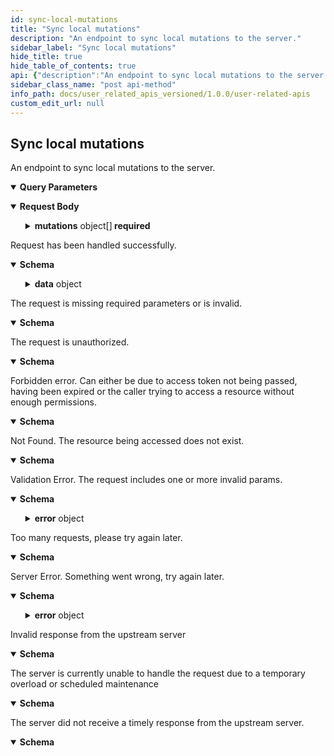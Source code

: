 ```yaml
---
id: sync-local-mutations
title: "Sync local mutations"
description: "An endpoint to sync local mutations to the server."
sidebar_label: "Sync local mutations"
hide_title: true
hide_table_of_contents: true
api: {"description":"An endpoint to sync local mutations to the server.","tags":["Sync"],"parameters":[{"in":"query","name":"lastSyncedAt","schema":{"type":"number","format":"float","description":"The timestamp of the last mutation that was applied on the server. The value needs to match the latest value from get mutations endpoint, otherwise, the request will be rejected.","example":1731636500303},"required":true,"description":"The timestamp of the last mutation that was applied on the server. The value needs to match the latest value from get mutations endpoint, otherwise, the request will be rejected."}],"requestBody":{"content":{"application/json":{"schema":{"type":"object","properties":{"mutations":{"type":"array","items":{"type":"object","properties":{"type":{"type":"string","enum":["CREATE","UPDATE","DELETE"],"description":"The type of the mutation","example":"CREATE"},"resource":{"type":"string","enum":["BOOKMARK","COLLECTION","COLLECTION_BOOKMARK","READING_SESSION","PREFERENCE","NOTE"],"description":"The resource the mutation has been applied to.","example":"BOOKMARK"},"resourceId":{"type":"string","description":"The server's id of the resource the mutation will be applied to. This will be required for some resources when updating/deleting and is used by the server to find the relevant resource.","example":"lqc794i0qnxq4pdlfanfbd2r"},"data":{"type":"object","properties":{},"description":"The data or the resource. The format of the data will depend on the resource type.","example":{"bookmarkType":"ayah","bookmarkGroup":"verses_6236","key":6,"verseNumber":3}}},"required":["type","resource"],"additionalProperties":false,"description":"Represents a single mutation/change to a resource"}}},"required":["mutations"],"additionalProperties":false}}}},"responses":{"200":{"description":"Request has been handled successfully.","content":{"application/json":{"schema":{"type":"object","properties":{"success":{"type":"boolean","example":true},"data":{"type":"object","properties":{"mutations":{"type":"array","items":{"type":"object","properties":{"type":{"type":"string","enum":["CREATE","UPDATE","DELETE"],"description":"The type of the mutation","example":"CREATE"},"resource":{"type":"string","enum":["BOOKMARK","COLLECTION","COLLECTION_BOOKMARK","READING_SESSION","PREFERENCE","NOTE"],"description":"The resource the mutation was applied to.","example":"BOOKMARK"},"resourceId":{"type":"string","description":"The id of the resource the mutation was applied to. Will not be present if the mutation was applied to certain resource without specific ID e.g. Preference.","example":"lqc794i0qnxq4pdlfanfbd2r"},"data":{"type":"object","properties":{},"description":"The latest version of the data of the resource that was mutated","example":{"bookmarkType":"ayah","bookmarkGroup":"verses_6236","key":6,"verseNumber":3}},"timestamp":{"type":"number","format":"float","description":"Unix timestamp when the latest mutation of the resource occurred","example":1731636500303}},"required":["type","resource","timestamp"],"additionalProperties":false,"description":"Represents a single mutation/change to a resource"},"description":"Array of mutations that were successfully applied on the server","example":[{"type":"CREATE","resource":"BOOKMARK","resourceId":"lqc794i0qnxq4pdlfanfbd2r","data":{"bookmarkType":"ayah","bookmarkGroup":"verses_6236","key":6,"verseNumber":3},"timestamp":1731636500303}]},"newLastSyncedAt":{"type":"number","format":"float","description":"Timestamp of the latest mutation that was applied on the server. This should be used for subsequent sync requests.","example":1731636500303}},"required":["mutations","newLastSyncedAt"],"additionalProperties":false,"description":"Response schema for post mutations endpoint"}},"additionalProperties":false}}}},"400":{"description":"The request is missing required parameters or is invalid.","content":{"application/json":{"schema":{"type":"object","properties":{"message":{"type":"string","example":"The request is missing required headers or is invalid"},"type":{"type":"string","example":"invalid_request"},"success":{"type":"boolean","example":false}},"additionalProperties":false}}}},"401":{"description":"The request is unauthorized.","content":{"application/json":{"schema":{"type":"object","properties":{"message":{"type":"string","example":"The request requires user authentication"},"type":{"type":"string","example":"unauthorized"},"success":{"type":"boolean","example":false}},"additionalProperties":false}}}},"403":{"description":"Forbidden error. Can either be due to access token not being passed, having been expired or the caller trying to access a resource without enough permissions.","content":{"application/json":{"schema":{"type":"object","properties":{"message":{"type":"string","example":"The server understood the request, but refuses to authorize it"},"type":{"type":"string","example":"forbidden"},"success":{"type":"boolean","example":false}},"additionalProperties":false}}}},"404":{"description":"Not Found. The resource being accessed does not exist.","content":{"application/json":{"schema":{"type":"object","properties":{"message":{"type":"string","example":"The requested resource could not be found"},"type":{"type":"string","example":"not_found"},"success":{"type":"boolean","example":false}},"additionalProperties":false}}}},"422":{"description":"Validation Error. The request includes one or more invalid params.","content":{"application/json":{"schema":{"type":"object","properties":{"success":{"type":"boolean","example":false},"error":{"type":"object","properties":{"code":{"type":"string","example":"ValidationError"},"message":{"type":"string","example":"Invalid mutations"}}}}},"examples":{"Invalid mutations format":{"value":{"success":false,"error":{"code":"ValidationError","message":"Invalid mutations"}}},"Too many mutations":{"value":{"success":false,"error":{"code":"ValidationError","message":"Mutations must not exceed 40"}}},"Missing resource":{"value":{"success":false,"error":{"code":"ValidationError","message":"Missing resource at mutation[0]"}}},"Invalid resource":{"value":{"success":false,"error":{"code":"ValidationError","message":"Invalid resource: \"invalidResource\" at mutation[0]"}}},"Missing mutation type":{"value":{"success":false,"error":{"code":"ValidationError","message":"Missing mutation type at mutation[0]"}}},"Invalid mutation type":{"value":{"success":false,"error":{"code":"ValidationError","message":"Invalid mutation type: \"invalidType\" at mutation[0]"}}},"Missing resourceId":{"value":{"success":false,"error":{"code":"ValidationError","message":"Missing resourceId at mutation[0]"}}},"Invalid resourceId type":{"value":{"success":false,"error":{"code":"ValidationError","message":"Invalid resourceId at mutation[0]"}}},"Missing data":{"value":{"success":false,"error":{"code":"ValidationError","message":"Missing data at mutation[0]"}}}}}}},"429":{"description":"Too many requests, please try again later.","content":{"application/json":{"schema":{"type":"object","properties":{"message":{"type":"string","example":"Too many requests, please try again later"},"type":{"type":"string","example":"rate_limit_exceeded"},"success":{"type":"boolean","example":false}},"additionalProperties":false}}}},"500":{"description":"Server Error. Something went wrong, try again later.","content":{"application/json":{"schema":{"type":"object","properties":{"success":{"type":"boolean","example":false},"error":{"type":"object","properties":{"code":{"type":"string","example":"OutOfSyncError"},"message":{"type":"string","example":"Invalid lastSyncedAt, please re-sync your data and try again."}}}}},"examples":{"Out of sync":{"value":{"success":false,"error":{"code":"OutOfSyncError","message":"Invalid lastSyncedAt, please re-sync your data and try again."}}}}}}},"502":{"description":"Invalid response from the upstream server","content":{"application/json":{"schema":{"type":"object","properties":{"message":{"type":"string","example":"The server was acting as a gateway or proxy and received an invalid response from the upstream server"},"type":{"type":"string","example":"bad_gateway"},"success":{"type":"boolean","example":false}},"additionalProperties":false}}}},"503":{"description":"The server is currently unable to handle the request due to a temporary overload or scheduled maintenance","content":{"application/json":{"schema":{"type":"object","properties":{"message":{"type":"string","example":"The server is currently unable to handle the request due to a temporary overload or scheduled maintenance"},"type":{"type":"string","example":"service_unavailable"},"success":{"type":"boolean","example":false}},"additionalProperties":false}}}},"504":{"description":"The server did not receive a timely response from the upstream server.","content":{"application/json":{"schema":{"type":"object","properties":{"message":{"type":"string","example":"The server was acting as a gateway or proxy and did not receive a timely response from the upstream server"},"type":{"type":"string","example":"gateway_timeout"},"success":{"type":"boolean","example":false}},"additionalProperties":false}}}}},"method":"post","path":"/v1/sync/","servers":[{"url":"https://apis-prelive.quran.foundation/auth","description":"Pre-production Server"},{"url":"https://apis.quran.foundation/auth","description":"Production Server"}],"security":[{"x-auth-token":[],"x-client-id":[]}],"securitySchemes":{"x-auth-token":{"type":"apiKey","in":"header","name":"x-auth-token","description":"The JWT access token required for accessing the endpoints."},"x-client-id":{"type":"apiKey","in":"header","name":"x-client-id","description":"Your client id"}},"jsonRequestBodyExample":{"mutations":[{"type":"CREATE","resource":"BOOKMARK","resourceId":"lqc794i0qnxq4pdlfanfbd2r","data":{"bookmarkType":"ayah","bookmarkGroup":"verses_6236","key":6,"verseNumber":3}}]},"info":{"title":"User-related APIs","version":"1.0.0","description":"Quran.Foundation user-related APIs enable your app to seamlessly integrate with Quran.Foundation's user-centric features, providing access to personalized notes, bookmarks, goals, streaks, reading sessions, and more. This differentiates them from [content APIs](/docs/category/content-apis) that focus on non-user-specific resources like translations, tafsirs, and verses.\n\n ## How to get access \n\n We are using OAuth2 flows to authenticate and authorize requests. To get started, you need to [get an access token](/docs/tutorials/oidc/getting-started-with-oauth2#obtaining-oauth-20-client-credentials) to make requests to our APIs. Then follow the steps mentioned [here](/docs/tutorials/oidc/getting-started-with-oauth2). \n\n ## Pagination \n\n We are using cursor based pagination. The pagination query params consist of `first`,`after`, `before` and `last`. \n\n Example \n - `first: 10` will give you first 10 items \n - `first: 10, after: xyz` will give you first 10 items after the item with id `xyz` \n - `last: 10` will give you the last 10 items \n - `last: 10, before: xyz` will give you the last 10 items before the item with id `xyz` \n\n The only possible combinations are `first + after` or `last + before`. They should not be used together"},"postman":{"name":"Sync local mutations","description":{"content":"An endpoint to sync local mutations to the server.","type":"text/plain"},"url":{"path":["v1","sync",""],"host":["{{baseUrl}}"],"query":[{"disabled":false,"description":{"content":"(Required) The timestamp of the last mutation that was applied on the server. The value needs to match the latest value from get mutations endpoint, otherwise, the request will be rejected.","type":"text/plain"},"key":"lastSyncedAt","value":""}],"variable":[]},"header":[{"key":"Content-Type","value":"application/json"},{"key":"Accept","value":"application/json"}],"method":"POST","body":{"mode":"raw","raw":"\"\"","options":{"raw":{"language":"json"}}}}}
sidebar_class_name: "post api-method"
info_path: docs/user_related_apis_versioned/1.0.0/user-related-apis
custom_edit_url: null
---
```



## Sync local mutations



An endpoint to sync local mutations to the server.

<details style={{"marginBottom":"1rem"}} data-collapsed={false} open={true}><summary style={{}}><strong>Query Parameters</strong></summary><div><ul><ParamsItem className={"paramsItem"} param={{"in":"query","name":"lastSyncedAt","schema":{"type":"number","format":"float","description":"The timestamp of the last mutation that was applied on the server. The value needs to match the latest value from get mutations endpoint, otherwise, the request will be rejected.","example":1731636500303},"required":true,"description":"The timestamp of the last mutation that was applied on the server. The value needs to match the latest value from get mutations endpoint, otherwise, the request will be rejected."}}></ParamsItem></ul></div></details><MimeTabs><TabItem label={"application/json"} value={"application/json-schema"}><details style={{}} data-collapsed={false} open={true}><summary style={{"textAlign":"left"}}><strong>Request Body</strong></summary><div style={{"textAlign":"left","marginLeft":"1rem"}}></div><ul style={{"marginLeft":"1rem"}}><SchemaItem collapsible={true} className={"schemaItem"}><details style={{}}><summary style={{}}><strong>mutations</strong><span style={{"opacity":"0.6"}}> object[]</span><strong style={{"fontSize":"var(--ifm-code-font-size)","color":"var(--openapi-required)"}}> required</strong></summary><div style={{"marginLeft":"1rem"}}><li><div style={{"fontSize":"var(--ifm-code-font-size)","opacity":"0.6","marginLeft":"-.5rem","paddingBottom":".5rem"}}>Array [</div></li><SchemaItem collapsible={false} name={"type"} required={true} schemaName={"string"} qualifierMessage={"**Possible values:** [`CREATE`, `UPDATE`, `DELETE`]"} schema={{"type":"string","enum":["CREATE","UPDATE","DELETE"],"description":"The type of the mutation","example":"CREATE"}}></SchemaItem><SchemaItem collapsible={false} name={"resource"} required={true} schemaName={"string"} qualifierMessage={"**Possible values:** [`BOOKMARK`, `COLLECTION`, `COLLECTION_BOOKMARK`, `READING_SESSION`, `PREFERENCE`, `NOTE`]"} schema={{"type":"string","enum":["BOOKMARK","COLLECTION","COLLECTION_BOOKMARK","READING_SESSION","PREFERENCE","NOTE"],"description":"The resource the mutation has been applied to.","example":"BOOKMARK"}}></SchemaItem><SchemaItem collapsible={false} name={"resourceId"} required={false} schemaName={"string"} qualifierMessage={undefined} schema={{"type":"string","description":"The server's id of the resource the mutation will be applied to. This will be required for some resources when updating/deleting and is used by the server to find the relevant resource.","example":"lqc794i0qnxq4pdlfanfbd2r"}}></SchemaItem><SchemaItem collapsible={true} className={"schemaItem"}><details style={{}}><summary style={{}}><strong>data</strong><span style={{"opacity":"0.6"}}> object</span></summary><div style={{"marginLeft":"1rem"}}><div style={{"marginTop":".5rem","marginBottom":".5rem"}}>

The data or the resource. The format of the data will depend on the resource type.

</div></div></details></SchemaItem><li><div style={{"fontSize":"var(--ifm-code-font-size)","opacity":"0.6","marginLeft":"-.5rem"}}>]</div></li></div></details></SchemaItem></ul></details></TabItem></MimeTabs><div><ApiTabs><TabItem label={"200"} value={"200"}><div>

Request has been handled successfully.

</div><div><MimeTabs schemaType={"response"}><TabItem label={"application/json"} value={"application/json"}><SchemaTabs><TabItem label={"Schema"} value={"Schema"}><details style={{}} data-collapsed={false} open={true}><summary style={{"textAlign":"left"}}><strong>Schema</strong></summary><div style={{"textAlign":"left","marginLeft":"1rem"}}></div><ul style={{"marginLeft":"1rem"}}><SchemaItem collapsible={false} name={"success"} required={false} schemaName={"boolean"} qualifierMessage={undefined} schema={{"type":"boolean","example":true}}></SchemaItem><SchemaItem collapsible={true} className={"schemaItem"}><details style={{}}><summary style={{}}><strong>data</strong><span style={{"opacity":"0.6"}}> object</span></summary><div style={{"marginLeft":"1rem"}}><div style={{"marginTop":".5rem","marginBottom":".5rem"}}>

Response schema for post mutations endpoint

</div><SchemaItem collapsible={true} className={"schemaItem"}><details style={{}}><summary style={{}}><strong>mutations</strong><span style={{"opacity":"0.6"}}> object[]</span><strong style={{"fontSize":"var(--ifm-code-font-size)","color":"var(--openapi-required)"}}> required</strong></summary><div style={{"marginLeft":"1rem"}}><div style={{"marginTop":".5rem","marginBottom":".5rem"}}>

Array of mutations that were successfully applied on the server

</div><li><div style={{"fontSize":"var(--ifm-code-font-size)","opacity":"0.6","marginLeft":"-.5rem","paddingBottom":".5rem"}}>Array [</div></li><SchemaItem collapsible={false} name={"type"} required={true} schemaName={"string"} qualifierMessage={"**Possible values:** [`CREATE`, `UPDATE`, `DELETE`]"} schema={{"type":"string","enum":["CREATE","UPDATE","DELETE"],"description":"The type of the mutation","example":"CREATE"}}></SchemaItem><SchemaItem collapsible={false} name={"resource"} required={true} schemaName={"string"} qualifierMessage={"**Possible values:** [`BOOKMARK`, `COLLECTION`, `COLLECTION_BOOKMARK`, `READING_SESSION`, `PREFERENCE`, `NOTE`]"} schema={{"type":"string","enum":["BOOKMARK","COLLECTION","COLLECTION_BOOKMARK","READING_SESSION","PREFERENCE","NOTE"],"description":"The resource the mutation was applied to.","example":"BOOKMARK"}}></SchemaItem><SchemaItem collapsible={false} name={"resourceId"} required={false} schemaName={"string"} qualifierMessage={undefined} schema={{"type":"string","description":"The id of the resource the mutation was applied to. Will not be present if the mutation was applied to certain resource without specific ID e.g. Preference.","example":"lqc794i0qnxq4pdlfanfbd2r"}}></SchemaItem><SchemaItem collapsible={true} className={"schemaItem"}><details style={{}}><summary style={{}}><strong>data</strong><span style={{"opacity":"0.6"}}> object</span></summary><div style={{"marginLeft":"1rem"}}><div style={{"marginTop":".5rem","marginBottom":".5rem"}}>

The latest version of the data of the resource that was mutated

</div></div></details></SchemaItem><SchemaItem collapsible={false} name={"timestamp"} required={true} schemaName={"float"} qualifierMessage={undefined} schema={{"type":"number","format":"float","description":"Unix timestamp when the latest mutation of the resource occurred","example":1731636500303}}></SchemaItem><li><div style={{"fontSize":"var(--ifm-code-font-size)","opacity":"0.6","marginLeft":"-.5rem"}}>]</div></li></div></details></SchemaItem><SchemaItem collapsible={false} name={"newLastSyncedAt"} required={true} schemaName={"float"} qualifierMessage={undefined} schema={{"type":"number","format":"float","description":"Timestamp of the latest mutation that was applied on the server. This should be used for subsequent sync requests.","example":1731636500303}}></SchemaItem></div></details></SchemaItem></ul></details></TabItem><TabItem label={"Example (from schema)"} value={"Example (from schema)"}><ResponseSamples responseExample={"{\n  \"success\": true,\n  \"data\": {\n    \"mutations\": [\n      {\n        \"type\": \"CREATE\",\n        \"resource\": \"BOOKMARK\",\n        \"resourceId\": \"lqc794i0qnxq4pdlfanfbd2r\",\n        \"data\": {\n          \"bookmarkType\": \"ayah\",\n          \"bookmarkGroup\": \"verses_6236\",\n          \"key\": 6,\n          \"verseNumber\": 3\n        },\n        \"timestamp\": 1731636500303\n      }\n    ],\n    \"newLastSyncedAt\": 1731636500303\n  }\n}"} language={"json"}></ResponseSamples></TabItem></SchemaTabs></TabItem></MimeTabs></div></TabItem><TabItem label={"400"} value={"400"}><div>

The request is missing required parameters or is invalid.

</div><div><MimeTabs schemaType={"response"}><TabItem label={"application/json"} value={"application/json"}><SchemaTabs><TabItem label={"Schema"} value={"Schema"}><details style={{}} data-collapsed={false} open={true}><summary style={{"textAlign":"left"}}><strong>Schema</strong></summary><div style={{"textAlign":"left","marginLeft":"1rem"}}></div><ul style={{"marginLeft":"1rem"}}><SchemaItem collapsible={false} name={"message"} required={false} schemaName={"string"} qualifierMessage={undefined} schema={{"type":"string","example":"The request is missing required headers or is invalid"}}></SchemaItem><SchemaItem collapsible={false} name={"type"} required={false} schemaName={"string"} qualifierMessage={undefined} schema={{"type":"string","example":"invalid_request"}}></SchemaItem><SchemaItem collapsible={false} name={"success"} required={false} schemaName={"boolean"} qualifierMessage={undefined} schema={{"type":"boolean","example":false}}></SchemaItem></ul></details></TabItem><TabItem label={"Example (from schema)"} value={"Example (from schema)"}><ResponseSamples responseExample={"{\n  \"message\": \"The request is missing required headers or is invalid\",\n  \"type\": \"invalid_request\",\n  \"success\": false\n}"} language={"json"}></ResponseSamples></TabItem></SchemaTabs></TabItem></MimeTabs></div></TabItem><TabItem label={"401"} value={"401"}><div>

The request is unauthorized.

</div><div><MimeTabs schemaType={"response"}><TabItem label={"application/json"} value={"application/json"}><SchemaTabs><TabItem label={"Schema"} value={"Schema"}><details style={{}} data-collapsed={false} open={true}><summary style={{"textAlign":"left"}}><strong>Schema</strong></summary><div style={{"textAlign":"left","marginLeft":"1rem"}}></div><ul style={{"marginLeft":"1rem"}}><SchemaItem collapsible={false} name={"message"} required={false} schemaName={"string"} qualifierMessage={undefined} schema={{"type":"string","example":"The request requires user authentication"}}></SchemaItem><SchemaItem collapsible={false} name={"type"} required={false} schemaName={"string"} qualifierMessage={undefined} schema={{"type":"string","example":"unauthorized"}}></SchemaItem><SchemaItem collapsible={false} name={"success"} required={false} schemaName={"boolean"} qualifierMessage={undefined} schema={{"type":"boolean","example":false}}></SchemaItem></ul></details></TabItem><TabItem label={"Example (from schema)"} value={"Example (from schema)"}><ResponseSamples responseExample={"{\n  \"message\": \"The request requires user authentication\",\n  \"type\": \"unauthorized\",\n  \"success\": false\n}"} language={"json"}></ResponseSamples></TabItem></SchemaTabs></TabItem></MimeTabs></div></TabItem><TabItem label={"403"} value={"403"}><div>

Forbidden error. Can either be due to access token not being passed, having been expired or the caller trying to access a resource without enough permissions.

</div><div><MimeTabs schemaType={"response"}><TabItem label={"application/json"} value={"application/json"}><SchemaTabs><TabItem label={"Schema"} value={"Schema"}><details style={{}} data-collapsed={false} open={true}><summary style={{"textAlign":"left"}}><strong>Schema</strong></summary><div style={{"textAlign":"left","marginLeft":"1rem"}}></div><ul style={{"marginLeft":"1rem"}}><SchemaItem collapsible={false} name={"message"} required={false} schemaName={"string"} qualifierMessage={undefined} schema={{"type":"string","example":"The server understood the request, but refuses to authorize it"}}></SchemaItem><SchemaItem collapsible={false} name={"type"} required={false} schemaName={"string"} qualifierMessage={undefined} schema={{"type":"string","example":"forbidden"}}></SchemaItem><SchemaItem collapsible={false} name={"success"} required={false} schemaName={"boolean"} qualifierMessage={undefined} schema={{"type":"boolean","example":false}}></SchemaItem></ul></details></TabItem><TabItem label={"Example (from schema)"} value={"Example (from schema)"}><ResponseSamples responseExample={"{\n  \"message\": \"The server understood the request, but refuses to authorize it\",\n  \"type\": \"forbidden\",\n  \"success\": false\n}"} language={"json"}></ResponseSamples></TabItem></SchemaTabs></TabItem></MimeTabs></div></TabItem><TabItem label={"404"} value={"404"}><div>

Not Found. The resource being accessed does not exist.

</div><div><MimeTabs schemaType={"response"}><TabItem label={"application/json"} value={"application/json"}><SchemaTabs><TabItem label={"Schema"} value={"Schema"}><details style={{}} data-collapsed={false} open={true}><summary style={{"textAlign":"left"}}><strong>Schema</strong></summary><div style={{"textAlign":"left","marginLeft":"1rem"}}></div><ul style={{"marginLeft":"1rem"}}><SchemaItem collapsible={false} name={"message"} required={false} schemaName={"string"} qualifierMessage={undefined} schema={{"type":"string","example":"The requested resource could not be found"}}></SchemaItem><SchemaItem collapsible={false} name={"type"} required={false} schemaName={"string"} qualifierMessage={undefined} schema={{"type":"string","example":"not_found"}}></SchemaItem><SchemaItem collapsible={false} name={"success"} required={false} schemaName={"boolean"} qualifierMessage={undefined} schema={{"type":"boolean","example":false}}></SchemaItem></ul></details></TabItem><TabItem label={"Example (from schema)"} value={"Example (from schema)"}><ResponseSamples responseExample={"{\n  \"message\": \"The requested resource could not be found\",\n  \"type\": \"not_found\",\n  \"success\": false\n}"} language={"json"}></ResponseSamples></TabItem></SchemaTabs></TabItem></MimeTabs></div></TabItem><TabItem label={"422"} value={"422"}><div>

Validation Error. The request includes one or more invalid params.

</div><div><MimeTabs schemaType={"response"}><TabItem label={"application/json"} value={"application/json"}><SchemaTabs><TabItem label={"Schema"} value={"Schema"}><details style={{}} data-collapsed={false} open={true}><summary style={{"textAlign":"left"}}><strong>Schema</strong></summary><div style={{"textAlign":"left","marginLeft":"1rem"}}></div><ul style={{"marginLeft":"1rem"}}><SchemaItem collapsible={false} name={"success"} required={false} schemaName={"boolean"} qualifierMessage={undefined} schema={{"type":"boolean","example":false}}></SchemaItem><SchemaItem collapsible={true} className={"schemaItem"}><details style={{}}><summary style={{}}><strong>error</strong><span style={{"opacity":"0.6"}}> object</span></summary><div style={{"marginLeft":"1rem"}}><SchemaItem collapsible={false} name={"code"} required={false} schemaName={"string"} qualifierMessage={undefined} schema={{"type":"string","example":"ValidationError"}}></SchemaItem><SchemaItem collapsible={false} name={"message"} required={false} schemaName={"string"} qualifierMessage={undefined} schema={{"type":"string","example":"Invalid mutations"}}></SchemaItem></div></details></SchemaItem></ul></details></TabItem><TabItem label={"Example (from schema)"} value={"Example (from schema)"}><ResponseSamples responseExample={"{\n  \"success\": false,\n  \"error\": {\n    \"code\": \"ValidationError\",\n    \"message\": \"Invalid mutations\"\n  }\n}"} language={"json"}></ResponseSamples></TabItem><TabItem label={"Invalid mutations format"} value={"Invalid mutations format"}><ResponseSamples responseExample={"{\n  \"success\": false,\n  \"error\": {\n    \"code\": \"ValidationError\",\n    \"message\": \"Invalid mutations\"\n  }\n}"} language={"json"}></ResponseSamples></TabItem><TabItem label={"Too many mutations"} value={"Too many mutations"}><ResponseSamples responseExample={"{\n  \"success\": false,\n  \"error\": {\n    \"code\": \"ValidationError\",\n    \"message\": \"Mutations must not exceed 40\"\n  }\n}"} language={"json"}></ResponseSamples></TabItem><TabItem label={"Missing resource"} value={"Missing resource"}><ResponseSamples responseExample={"{\n  \"success\": false,\n  \"error\": {\n    \"code\": \"ValidationError\",\n    \"message\": \"Missing resource at mutation[0]\"\n  }\n}"} language={"json"}></ResponseSamples></TabItem><TabItem label={"Invalid resource"} value={"Invalid resource"}><ResponseSamples responseExample={"{\n  \"success\": false,\n  \"error\": {\n    \"code\": \"ValidationError\",\n    \"message\": \"Invalid resource: \\\"invalidResource\\\" at mutation[0]\"\n  }\n}"} language={"json"}></ResponseSamples></TabItem><TabItem label={"Missing mutation type"} value={"Missing mutation type"}><ResponseSamples responseExample={"{\n  \"success\": false,\n  \"error\": {\n    \"code\": \"ValidationError\",\n    \"message\": \"Missing mutation type at mutation[0]\"\n  }\n}"} language={"json"}></ResponseSamples></TabItem><TabItem label={"Invalid mutation type"} value={"Invalid mutation type"}><ResponseSamples responseExample={"{\n  \"success\": false,\n  \"error\": {\n    \"code\": \"ValidationError\",\n    \"message\": \"Invalid mutation type: \\\"invalidType\\\" at mutation[0]\"\n  }\n}"} language={"json"}></ResponseSamples></TabItem><TabItem label={"Missing resourceId"} value={"Missing resourceId"}><ResponseSamples responseExample={"{\n  \"success\": false,\n  \"error\": {\n    \"code\": \"ValidationError\",\n    \"message\": \"Missing resourceId at mutation[0]\"\n  }\n}"} language={"json"}></ResponseSamples></TabItem><TabItem label={"Invalid resourceId type"} value={"Invalid resourceId type"}><ResponseSamples responseExample={"{\n  \"success\": false,\n  \"error\": {\n    \"code\": \"ValidationError\",\n    \"message\": \"Invalid resourceId at mutation[0]\"\n  }\n}"} language={"json"}></ResponseSamples></TabItem><TabItem label={"Missing data"} value={"Missing data"}><ResponseSamples responseExample={"{\n  \"success\": false,\n  \"error\": {\n    \"code\": \"ValidationError\",\n    \"message\": \"Missing data at mutation[0]\"\n  }\n}"} language={"json"}></ResponseSamples></TabItem></SchemaTabs></TabItem></MimeTabs></div></TabItem><TabItem label={"429"} value={"429"}><div>

Too many requests, please try again later.

</div><div><MimeTabs schemaType={"response"}><TabItem label={"application/json"} value={"application/json"}><SchemaTabs><TabItem label={"Schema"} value={"Schema"}><details style={{}} data-collapsed={false} open={true}><summary style={{"textAlign":"left"}}><strong>Schema</strong></summary><div style={{"textAlign":"left","marginLeft":"1rem"}}></div><ul style={{"marginLeft":"1rem"}}><SchemaItem collapsible={false} name={"message"} required={false} schemaName={"string"} qualifierMessage={undefined} schema={{"type":"string","example":"Too many requests, please try again later"}}></SchemaItem><SchemaItem collapsible={false} name={"type"} required={false} schemaName={"string"} qualifierMessage={undefined} schema={{"type":"string","example":"rate_limit_exceeded"}}></SchemaItem><SchemaItem collapsible={false} name={"success"} required={false} schemaName={"boolean"} qualifierMessage={undefined} schema={{"type":"boolean","example":false}}></SchemaItem></ul></details></TabItem><TabItem label={"Example (from schema)"} value={"Example (from schema)"}><ResponseSamples responseExample={"{\n  \"message\": \"Too many requests, please try again later\",\n  \"type\": \"rate_limit_exceeded\",\n  \"success\": false\n}"} language={"json"}></ResponseSamples></TabItem></SchemaTabs></TabItem></MimeTabs></div></TabItem><TabItem label={"500"} value={"500"}><div>

Server Error. Something went wrong, try again later.

</div><div><MimeTabs schemaType={"response"}><TabItem label={"application/json"} value={"application/json"}><SchemaTabs><TabItem label={"Schema"} value={"Schema"}><details style={{}} data-collapsed={false} open={true}><summary style={{"textAlign":"left"}}><strong>Schema</strong></summary><div style={{"textAlign":"left","marginLeft":"1rem"}}></div><ul style={{"marginLeft":"1rem"}}><SchemaItem collapsible={false} name={"success"} required={false} schemaName={"boolean"} qualifierMessage={undefined} schema={{"type":"boolean","example":false}}></SchemaItem><SchemaItem collapsible={true} className={"schemaItem"}><details style={{}}><summary style={{}}><strong>error</strong><span style={{"opacity":"0.6"}}> object</span></summary><div style={{"marginLeft":"1rem"}}><SchemaItem collapsible={false} name={"code"} required={false} schemaName={"string"} qualifierMessage={undefined} schema={{"type":"string","example":"OutOfSyncError"}}></SchemaItem><SchemaItem collapsible={false} name={"message"} required={false} schemaName={"string"} qualifierMessage={undefined} schema={{"type":"string","example":"Invalid lastSyncedAt, please re-sync your data and try again."}}></SchemaItem></div></details></SchemaItem></ul></details></TabItem><TabItem label={"Example (from schema)"} value={"Example (from schema)"}><ResponseSamples responseExample={"{\n  \"success\": false,\n  \"error\": {\n    \"code\": \"OutOfSyncError\",\n    \"message\": \"Invalid lastSyncedAt, please re-sync your data and try again.\"\n  }\n}"} language={"json"}></ResponseSamples></TabItem><TabItem label={"Out of sync"} value={"Out of sync"}><ResponseSamples responseExample={"{\n  \"success\": false,\n  \"error\": {\n    \"code\": \"OutOfSyncError\",\n    \"message\": \"Invalid lastSyncedAt, please re-sync your data and try again.\"\n  }\n}"} language={"json"}></ResponseSamples></TabItem></SchemaTabs></TabItem></MimeTabs></div></TabItem><TabItem label={"502"} value={"502"}><div>

Invalid response from the upstream server

</div><div><MimeTabs schemaType={"response"}><TabItem label={"application/json"} value={"application/json"}><SchemaTabs><TabItem label={"Schema"} value={"Schema"}><details style={{}} data-collapsed={false} open={true}><summary style={{"textAlign":"left"}}><strong>Schema</strong></summary><div style={{"textAlign":"left","marginLeft":"1rem"}}></div><ul style={{"marginLeft":"1rem"}}><SchemaItem collapsible={false} name={"message"} required={false} schemaName={"string"} qualifierMessage={undefined} schema={{"type":"string","example":"The server was acting as a gateway or proxy and received an invalid response from the upstream server"}}></SchemaItem><SchemaItem collapsible={false} name={"type"} required={false} schemaName={"string"} qualifierMessage={undefined} schema={{"type":"string","example":"bad_gateway"}}></SchemaItem><SchemaItem collapsible={false} name={"success"} required={false} schemaName={"boolean"} qualifierMessage={undefined} schema={{"type":"boolean","example":false}}></SchemaItem></ul></details></TabItem><TabItem label={"Example (from schema)"} value={"Example (from schema)"}><ResponseSamples responseExample={"{\n  \"message\": \"The server was acting as a gateway or proxy and received an invalid response from the upstream server\",\n  \"type\": \"bad_gateway\",\n  \"success\": false\n}"} language={"json"}></ResponseSamples></TabItem></SchemaTabs></TabItem></MimeTabs></div></TabItem><TabItem label={"503"} value={"503"}><div>

The server is currently unable to handle the request due to a temporary overload or scheduled maintenance

</div><div><MimeTabs schemaType={"response"}><TabItem label={"application/json"} value={"application/json"}><SchemaTabs><TabItem label={"Schema"} value={"Schema"}><details style={{}} data-collapsed={false} open={true}><summary style={{"textAlign":"left"}}><strong>Schema</strong></summary><div style={{"textAlign":"left","marginLeft":"1rem"}}></div><ul style={{"marginLeft":"1rem"}}><SchemaItem collapsible={false} name={"message"} required={false} schemaName={"string"} qualifierMessage={undefined} schema={{"type":"string","example":"The server is currently unable to handle the request due to a temporary overload or scheduled maintenance"}}></SchemaItem><SchemaItem collapsible={false} name={"type"} required={false} schemaName={"string"} qualifierMessage={undefined} schema={{"type":"string","example":"service_unavailable"}}></SchemaItem><SchemaItem collapsible={false} name={"success"} required={false} schemaName={"boolean"} qualifierMessage={undefined} schema={{"type":"boolean","example":false}}></SchemaItem></ul></details></TabItem><TabItem label={"Example (from schema)"} value={"Example (from schema)"}><ResponseSamples responseExample={"{\n  \"message\": \"The server is currently unable to handle the request due to a temporary overload or scheduled maintenance\",\n  \"type\": \"service_unavailable\",\n  \"success\": false\n}"} language={"json"}></ResponseSamples></TabItem></SchemaTabs></TabItem></MimeTabs></div></TabItem><TabItem label={"504"} value={"504"}><div>

The server did not receive a timely response from the upstream server.

</div><div><MimeTabs schemaType={"response"}><TabItem label={"application/json"} value={"application/json"}><SchemaTabs><TabItem label={"Schema"} value={"Schema"}><details style={{}} data-collapsed={false} open={true}><summary style={{"textAlign":"left"}}><strong>Schema</strong></summary><div style={{"textAlign":"left","marginLeft":"1rem"}}></div><ul style={{"marginLeft":"1rem"}}><SchemaItem collapsible={false} name={"message"} required={false} schemaName={"string"} qualifierMessage={undefined} schema={{"type":"string","example":"The server was acting as a gateway or proxy and did not receive a timely response from the upstream server"}}></SchemaItem><SchemaItem collapsible={false} name={"type"} required={false} schemaName={"string"} qualifierMessage={undefined} schema={{"type":"string","example":"gateway_timeout"}}></SchemaItem><SchemaItem collapsible={false} name={"success"} required={false} schemaName={"boolean"} qualifierMessage={undefined} schema={{"type":"boolean","example":false}}></SchemaItem></ul></details></TabItem><TabItem label={"Example (from schema)"} value={"Example (from schema)"}><ResponseSamples responseExample={"{\n  \"message\": \"The server was acting as a gateway or proxy and did not receive a timely response from the upstream server\",\n  \"type\": \"gateway_timeout\",\n  \"success\": false\n}"} language={"json"}></ResponseSamples></TabItem></SchemaTabs></TabItem></MimeTabs></div></TabItem></ApiTabs></div>
      
